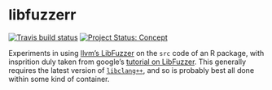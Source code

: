 # libfuzzerr

<!-- badges: start -->
[![Travis build status](https://travis-ci.org/mpadge/libfuzzerr.svg?branch=master)](https://travis-ci.org/mpadge/libfuzzerr)
[![Project Status: Concept](https://www.repostatus.org/badges/latest/concept.svg)](https://www.repostatus.org/#concept)
<!-- badges: end -->

Experiments in using [llvm's LibFuzzer](https://llvm.org/docs/LibFuzzer.html) on
the `src` code of an R package, with insprition duly taken from google's 
[tutorial on
LibFuzzer](https://github.com/google/fuzzing/blob/master/tutorial/libFuzzerTutorial.md).
This generally requires the latest version of
[`libclang++`](http://releases.llvm.org/9.0.0/tools/clang/docs/ReleaseNotes.html),
and so is probably best all done within some kind of container.

